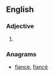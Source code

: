 ==English==

===Adjective===
{{infl|en|adjective}}

# {{obsolete spelling of|fancy}}

===Anagrams===
* [[fiance#English|fiance]], [[fiancé#English|fiancé]]